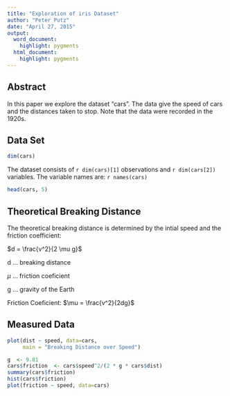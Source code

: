 ```yaml
---
title: "Exploration of iris Dataset"
author: "Peter Putz"
date: "April 27, 2015"
output:
  word_document:
    highlight: pygments
  html_document:
    highlight: pygments
---
```


## Abstract

In this paper we explore the dataset "cars". The data give the speed of cars and the distances taken to stop. Note that the data were recorded in the 1920s.

## Data Set

```r
dim(cars)
```

The dataset consists of `r dim(cars)[1]` observations and `r dim(cars[2])` variables. The variable names are: `r names(cars)`

```r
head(cars, 5)
```

## Theoretical Breaking Distance

The theoretical breaking distance is determined by the intial speed and the friction coefficient:

$d = \frac{v^2}{2 \mu g}$

d … breaking distance

$\mu$ … friction coeficient

g … gravity of the Earth


Friction Coeficient: $\mu = \frac{v^2}{2dg}$


## Measured Data

```r
plot(dist ~ speed, data=cars,
     main = "Breaking Distance over Speed")
```

```r
g  <- 9.81
cars$friction  <- cars$speed^2/(2 * g * cars$dist)
summary(cars$friction)
hist(cars$friction)
plot(friction ~ speed, data=cars)
```

